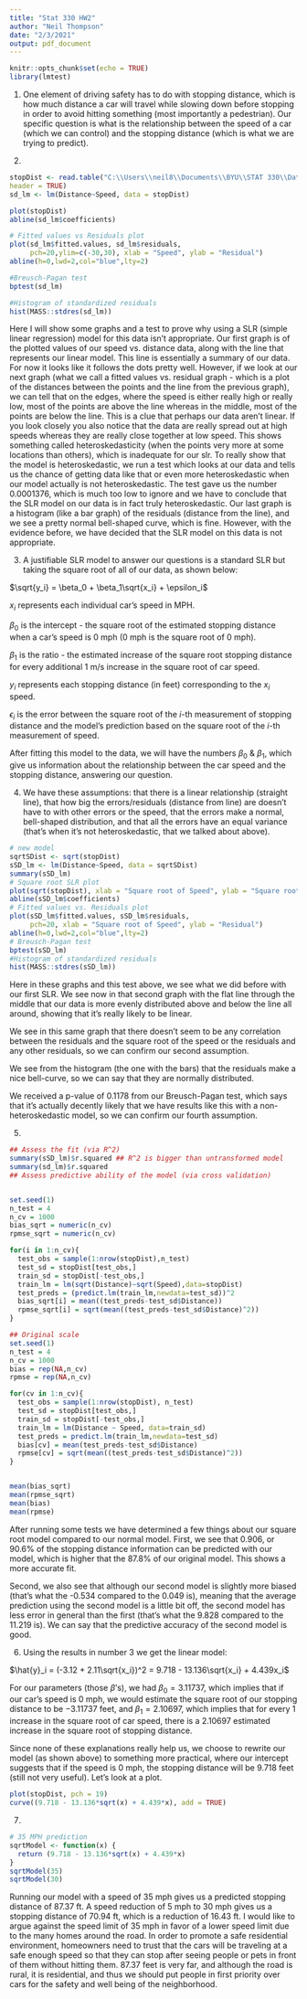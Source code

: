 ---
title: "Stat 330 HW2"
author: "Neil Thompson"
date: "2/3/2021"
output: pdf_document
---

```{r setup, include=FALSE}
knitr::opts_chunk$set(echo = TRUE)
library(lmtest)
```
1. One element of driving safety has to do with stopping distance, which is how much distance a car will travel while slowing down before stopping in order to avoid hitting something (most importantly a pedestrian). Our specific question is what is the relationship between the speed of a car (which we can control) and the stopping distance (which is what we are trying to predict).

2. 

```{r 2}
stopDist <- read.table("C:\\Users\\neil8\\Documents\\BYU\\STAT 330\\Data\\StoppingDistance.txt",
header = TRUE)
sd_lm <- lm(Distance~Speed, data = stopDist)

plot(stopDist)
abline(sd_lm$coefficients)

# Fitted values vs Residuals plot
plot(sd_lm$fitted.values, sd_lm$residuals,
     pch=20,ylim=c(-30,30), xlab = "Speed", ylab = "Residual")
abline(h=0,lwd=2,col="blue",lty=2)

#Breusch-Pagan test
bptest(sd_lm)

#Histogram of standardized residuals
hist(MASS::stdres(sd_lm))
```

Here I will show some graphs and a test to prove why using a SLR (simple linear regression) model for this data isn't appropriate. Our first graph is of the plotted values of our speed vs. distance data, along with the line that represents our linear model. This line is essentially a summary of our data. For now it looks like it follows the dots pretty well.
However, if we look at our next graph (what we call a fitted values vs. residual graph - which is a plot of the distances between the points and the line from the previous graph), we can tell that on the edges, where the speed is either really high or really low, most of the points are above the line whereas in the middle, most of the points are below the line. This is a clue that perhaps our data aren't linear. 
If you look closely you also notice that the data are really spread out at high speeds whereas they are really close together at low speed. This shows something called heteroskedasticity (when the points very more at some locations than others), which is inadequate for our slr. To really show that the model is heteroskedastic, we run a test which looks at our data and tells us the chance of getting data like that or even more heteroskedastic when our model actually is not heteroskedastic. The test gave us the number 0.0001376, which is much too low to ignore and we have to conclude that the SLR model on our data is in fact truly heteroskedastic.
Our last graph is a histogram (like a bar graph) of the residuals (distance from the line), and we see a pretty normal bell-shaped curve, which is fine.
However, with the evidence before, we have decided that the SLR model on this data is not appropriate.

3. 
A justifiable SLR model to answer our questions is a standard SLR but taking the square root of all of our data, as shown below:

$\sqrt{y_i} = \beta_0 + \beta_1\sqrt{x_i} + \epsilon_i$

$x_i$ represents each individual car's speed in MPH.

$\beta_0$ is the intercept - the square root of the estimated stopping distance when a car's speed is 0 mph (0 mph is the square root of 0 mph).

$\beta_1$ is the ratio - the estimated increase of the square root stopping distance for every additional 1 m/s increase in the square root of car speed.

$y_i$ represents each stopping distance (in feet) corresponding to the $x_i$ speed.

$\epsilon_i$ is the error between the square root of the $i$-th measurement of stopping distance and the model's prediction based on the square root of the $i$-th measurement of speed. 

After fitting this model to the data, we will have the numbers $\beta_0$ & $\beta_1$, which give us information about the relationship between the car speed and the stopping distance, answering our question.

4. 
We have these assumptions: that there is a linear relationship (straight line), that how big the errors/residuals (distance from line) are doesn't have to with other errors or the speed, that the errors make a normal, bell-shaped distribution, and that all the errors have an equal variance (that's when it's not heteroskedastic, that we talked about above).  



```{r 4}
# new model
sqrtSDist <- sqrt(stopDist)
sSD_lm <- lm(Distance~Speed, data = sqrtSDist)
summary(sSD_lm)
# Square root SLR plot
plot(sqrt(stopDist), xlab = "Square root of Speed", ylab = "Square root of Distance")
abline(sSD_lm$coefficients)
# Fitted values vs. Residuals plot
plot(sSD_lm$fitted.values, sSD_lm$residuals,
     pch=20, xlab = "Square root of Speed", ylab = "Residual")
abline(h=0,lwd=2,col="blue",lty=2)
# Breusch-Pagan test
bptest(sSD_lm)
#Histogram of standardized residuals
hist(MASS::stdres(sSD_lm))
```
Here in these graphs and this test above, we see what we did before with our first SLR. We see now in that second graph with the flat line through the middle that our data is more evenly distributed above and below the line all around, showing that it's really likely to be linear.

We see in this same graph that there doesn't seem to be any correlation between the residuals and the square root of the speed or the residuals and any other residuals, so we can confirm our second assumption.

We see from the histogram (the one with the bars) that the residuals make a nice bell-curve, so we can say that they are normally distributed.

We received a p-value of 0.1178 from our Breusch-Pagan test, which says that it's actually decently likely that we have results like this with a non-heteroskedastic model, so we can confirm our fourth assumption.

5. 
```{r 5}
## Assess the fit (via R^2)
summary(sSD_lm)$r.squared ## R^2 is bigger than untransformed model
summary(sd_lm)$r.squared
## Assess predictive ability of the model (via cross validation) 


set.seed(1)
n_test = 4
n_cv = 1000
bias_sqrt = numeric(n_cv)
rpmse_sqrt = numeric(n_cv)

for(i in 1:n_cv){
  test_obs = sample(1:nrow(stopDist),n_test)
  test_sd = stopDist[test_obs,]
  train_sd = stopDist[-test_obs,]
  train_lm = lm(sqrt(Distance)~sqrt(Speed),data=stopDist)
  test_preds = (predict.lm(train_lm,newdata=test_sd))^2
  bias_sqrt[i] = mean((test_preds-test_sd$Distance))
  rpmse_sqrt[i] = sqrt(mean((test_preds-test_sd$Distance)^2))
}

## Original scale
set.seed(1)
n_test = 4
n_cv = 1000
bias = rep(NA,n_cv)
rpmse = rep(NA,n_cv)

for(cv in 1:n_cv){
  test_obs = sample(1:nrow(stopDist), n_test)
  test_sd = stopDist[test_obs,]
  train_sd = stopDist[-test_obs,]
  train_lm = lm(Distance ~ Speed, data=train_sd)
  test_preds = predict.lm(train_lm,newdata=test_sd)
  bias[cv] = mean(test_preds-test_sd$Distance)
  rpmse[cv] = sqrt(mean((test_preds-test_sd$Distance)^2))
}


mean(bias_sqrt)
mean(rpmse_sqrt)
mean(bias)
mean(rpmse)

```
After running some tests we have determined a few things about our square root model compared to our normal model. First, we see that 0.906, or 90.6% of the stopping distance information can be predicted with our model, which is higher that the 87.8% of our original model. This shows a more accurate fit.

Second, we also see that although our second model is slightly more biased (that's what the -0.534 compared to the 0.049 is), meaning that the average prediction using the second model is a little bit off, the second model has less error in general than the first (that's what the 9.828 compared to the 11.219 is). We can say that the predictive accuracy of the second model is good.

6.
Using the results in number 3 we get the linear model:

$\hat{y}_i = (-3.12 + 2.11\sqrt{x_i})^2 = 9.718 - 13.136\sqrt{x_i} + 4.439x_i$

For our parameters (those $\beta$'s), we had $\beta_0 = 3.11737$, which implies that if our car's speed is 0 mph, we would estimate the square root of our stopping distance to be $-3.11737$ feet, and $\beta_1 = 2.10697$, which implies that for every 1 increase in the square root of car speed, there is a 2.10697 estimated increase in the square root of stopping distance.

Since none of these explanations really help us, we choose to rewrite our model (as shown above) to something more practical, where our intercept suggests that if the speed is 0 mph, the stopping distance will be 9.718 feet (still not very useful). Let's look at a plot.

```{r 6}
plot(stopDist, pch = 19)
curve((9.718 - 13.136*sqrt(x) + 4.439*x), add = TRUE)
```


7.
``` {r 7}
# 35 MPH prediction
sqrtModel <- function(x) {
  return (9.718 - 13.136*sqrt(x) + 4.439*x)
}
sqrtModel(35)
sqrtModel(30)
```
Running our model with a speed of 35 mph gives us a predicted stopping distance of 87.37 ft. A speed reduction of 5 mph to 30 mph gives us a stopping distance of 70.94 ft, which is a reduction of 16.43 ft. 
I would like to argue against the speed limit of 35 mph in favor of a lower speed limit due to the many homes around the road. In order to promote a safe residential environment, homeowners need to trust that the cars will be traveling at a safe enough speed so that they can stop after seeing people or pets in front of them without hitting them. 87.37 feet is very far, and although the road is rural, it is residential, and thus we should put people in first priority over cars for the safety and well being of the neighborhood.